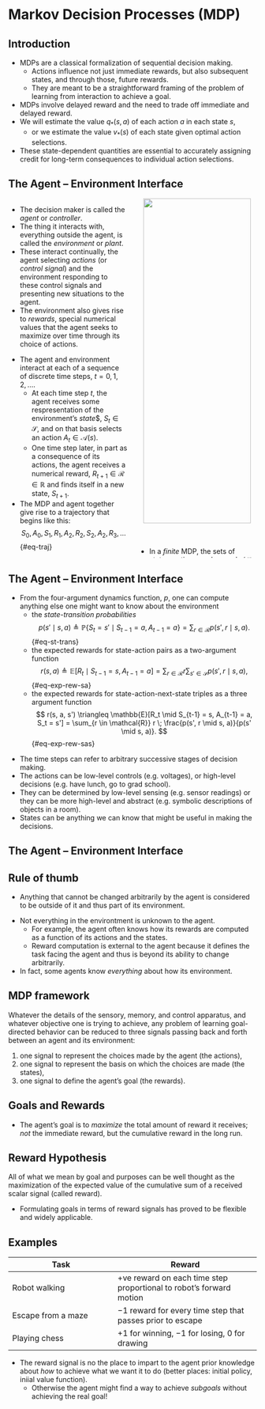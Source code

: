 # Markov Decision Processes (MDP)

## Introduction

* MDPs are a classical formalization of sequential decision making.
  - Actions influence not just immediate rewards, but also subsequent states,
    and through those, future rewards.
  - They are meant to be a straightforward framing of the problem of learning
    from interaction to achieve a goal.
* MDPs involve delayed reward and the need to trade off immediate and delayed 
reward.
* We will estimate the value $q_\ast(s, a)$ of each action $a$ in each state
$s$,
  - or we estimate the value $v_\ast(s)$ of each state given optimal action
    selections.
* These state-dependent quantities are essential to accurately assigning credit
for long-term consequences to individual action selections.

## The Agent &ndash; Environment Interface {.smaller}

:::: {.columns}

::: {.column width="50%"}

::: {.callout-warning appearance="minimal"}
* The decision maker is called the _agent_ or _controller_.
* The thing it interacts with, everything outside the agent, is called the
_environment_ or _plant_.
* These interact continually, the agent selecting _actions_ (or _control
 signal_) and the environment responding to these control signals and presenting
 new situations to the agent.
* The environment also gives rise to _rewards_, special numerical values that the
agent seeks to maximize over time through its choice of actions.
:::

::: {.callout-warning appearance="minimal"}
* The agent and environment interact at each of a sequence of discrete time
steps, $t = 0, 1, 2, \ldots$. 
  - At each time step $t$, the agent receives some respresentation of the
    environment's _state_$, $S_t \in \mathcal{S}$, and on that basis selects an
    action $A_t \in \mathcal{A}(s)$.
  - One time step later, in part as a consequence of its actions, the agent
    receives a numerical reward, $R_{t+1} \in \mathcal{R} \in \mathbb{R}$ and
    finds itself in a new state, $S_{t+1}$.
* The MDP and agent together give rise to a trajectory that begins like this:
$$ S_0, A_0, S_1, R_1, A_2, R_2, S_2, A_2, R_3, \ldots $$ {#eq-traj}
:::

:::

::: {.column width="50%"}
<center>
<img src="contents/assets/agent_environment.png" width="95%" /img>
</center>

::: {.callout-important appearance="minimal"}
* In a _finite_ MDP, the sets of states, actions, and rewards 
($\mathcal{S}$, $\mathcal{A}$, and $\mathcal{R}$) all have a finite number of elements.
  - In this case, the random variables $R_t$ and $S_t$ have
    well-defined discrete probability distributions dependent on the preceding
    state and action.

$$ p(s', r \mid s, a) \triangleq \mathbb{P}\{S_t = s', R_t = r \mid S_{t-1} = s,
A_{t-1} = a\} $$ {#eq-dyn}

* This function $p$ defines the _dynamics_ of the MDP.
  - It specifies a probability distribution for each choice of $s$ and $a$,
    i.e.,

$$ \sum_{s' \in \mathcal{S}} \sum_{r \in \mathcal{R}} p(s', r \mid s, a) = 1,
\quad \forall s \in \mathcal{S}, \; a \in \mathcal{A}(s). $$ {#eq-pprob}

* This is called the _Markov property_.
:::

:::


::::


## The Agent &ndash; Environment Interface {.smaller}

* From the four-argument dynamics function, $p$, one can compute anything else
one might want to know about the environment
  - the _state-transition probabilities_
$$ p(s' \mid s, a) \triangleq \mathbb{P}\{S_t = s' \mid S_{t-1} = a, A_{t-1} =
a\} = \sum_{r \in \mathcal{R}} p(s', r \mid s, a). $$ {#eq-st-trans}
  - the expected rewards for state-action pairs as a two-argument function 
  $$ r(s, a) \triangleq \mathbb{E}[R_t \mid S_{t-1} = s, A_{t-1} = a] = \sum_{r
  \in \mathcal{R}} r \sum_{s' \in \mathcal{S}} p(s', r \mid s, a), $$ {#eq-exp-rew-sa}
  - the expected rewards for state-action-next-state triples as a three argument
    function 
  $$ r(s, a, s') \triangleq \mathbb{E}[R_t \mid S_{t-1} = s, A_{t-1} = a, S_t =
  s'] = \sum_{r \in \mathcal{R}} r \; \frac{p(s', r \mid s, a)}{p(s' \mid s, a)}.
  $$ {#eq-exp-rew-sas}

::: {.column-tip appearance="minimal"}
* The time steps can refer to arbitrary successive stages of decision making.
* The actions can be low-level controls (e.g. voltages), or high-level decisions
(e.g. have lunch, go to grad school).
* They can be determined by low-level sensing (e.g. sensor readings) or they can
be more high-level and abstract (e.g. symbolic descriptions of objects in a
room).
* States can be anything we can know that might be useful in making the
decisions.
:::


## The Agent &ndash; Environment Interface {.smaller}

::: {.callout-tip icon=false}
## Rule of thumb
* Anything that cannot be changed arbitrarily by the agent is considered to be
outside of it and thus part of its environment.
:::

* Not everything in the environtment is unknown to the agent.
  - For example, the agent often knows how its rewards are computed as a
    function of its actions and the states.
  - Reward computation is external to the agent because it defines the task
    facing the agent and thus is beyond its ability to change arbitrarily.
* In fact, some agents know _everything_ about how its environment.

::: {.callout-tip icon=false}
## MDP framework
Whatever the details of the sensory, memory, and control apparatus, and whatever
objective one is trying to achieve, any problem of learning goal-directed
behavior can be reduced to three signals passing back and forth between an agent
and its environment:

1. one signal to represent the choices made by the agent (the actions),
2. one signal to represent the basis on which the choices are made (the states),
3. one signal to define the agent's goal (the rewards).
:::


## Goals and Rewards {.smaller}

* The agent's goal is to _maximize_ the total amount of reward it receives;
_not_ the immediate reward, but the cumulative reward in the long run.

::: {.callout-important icon=false}
## Reward Hypothesis
All of what we mean by goal and purposes can be well thought as the maximization
of the expected value of the cumulative sum of a received scalar signal (called
reward).
:::

* Formulating goals in terms of reward signals has proved to be flexible and
widely applicable.

::: {.callout-note icon=false}
## Examples
| Task | Reward |
|------|--------|
|Robot walking|$+$ve reward on each time step proportional to robot's forward motion|
|Escape from a maze| $-1$ reward for every time step that passes prior to escape|
|Playing chess|$+1$ for winning, $-1$ for losing, $0$ for drawing|
:::

* The reward signal is no the place to impart to the agent prior knowledge
about _how_ to achieve what we want it to do (better places: initial policy,
iniial value function).
  - Otherwise the agent might find a way to achieve _subgoals_ without achieving
    the real goal!
